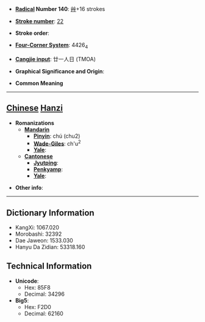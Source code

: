 * '''[[Wiktionary:Chinese radical index| Radical]] Number 140''': [[Wiktionary:Chinese radical index 艸|艸]]+16 strokes

* '''[[Wiktionary:Chinese total strokes index|Stroke number]]''': [[Wiktionary:Chinese total strokes index 22|22]]

* '''Stroke order''': 

* '''[[Wiktionary:Chinese four corner index|Four-Corner System]]''': 4426<sub>4</sub>

* '''[[Wiktionary:Chinese Cangjie index|Cangjie input]]''': 廿一人日 (TMOA)

* '''Graphical Significance and Origin''': 

* '''Common Meaning'''

----

== [[Chinese]] [[Hanzi]] ==

* '''Romanizations'''
** '''[[Mandarin]]'''
*** '''[[Pinyin]]''': chú (chu2)
*** '''[[Wade-Giles]]''': ch'u<sup>2</sup>
*** '''[[Yale]]''': 
** '''[[Cantonese]]'''
*** '''[[Jyutping]]''':
*** '''[[Penkyamp]]''': 
*** '''[[Yale]]''': 

* '''Other info''': 

----

== Dictionary Information ==

* KangXi: 1067.020
* Morobashi: 32392
* Dae Jaweon: 1533.030
* Hanyu Da Zidian: 53318.160

== Technical Information ==

* '''Unicode''':
** Hex: 85F8
** Decimal: 34296
* '''Big5''':
** Hex: F2D0
** Decimal: 62160